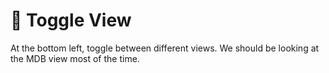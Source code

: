 
# 👐 Toggle View

At the bottom left, toggle between different views. We should be looking at the MDB view most of the time.

<Screenshot url="http://127.0.0.1:8278" src="img/100-image-000.png" alt="We can toggle between MDB, relational or both views" />

<Screenshot url="http://127.0.0.1:8278" src="img/100-image-001.png" alt="Screenshot of the connect modal" />


